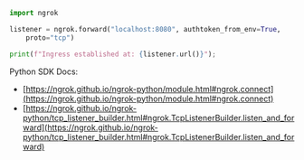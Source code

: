 ```python
import ngrok

listener = ngrok.forward("localhost:8080", authtoken_from_env=True,
    proto="tcp")

print(f"Ingress established at: {listener.url()}");
```

Python SDK Docs:

- [https://ngrok.github.io/ngrok-python/module.html#ngrok.connect](https://ngrok.github.io/ngrok-python/module.html#ngrok.connect)
- [https://ngrok.github.io/ngrok-python/tcp_listener_builder.html#ngrok.TcpListenerBuilder.listen_and_forward](https://ngrok.github.io/ngrok-python/tcp_listener_builder.html#ngrok.TcpListenerBuilder.listen_and_forward)
